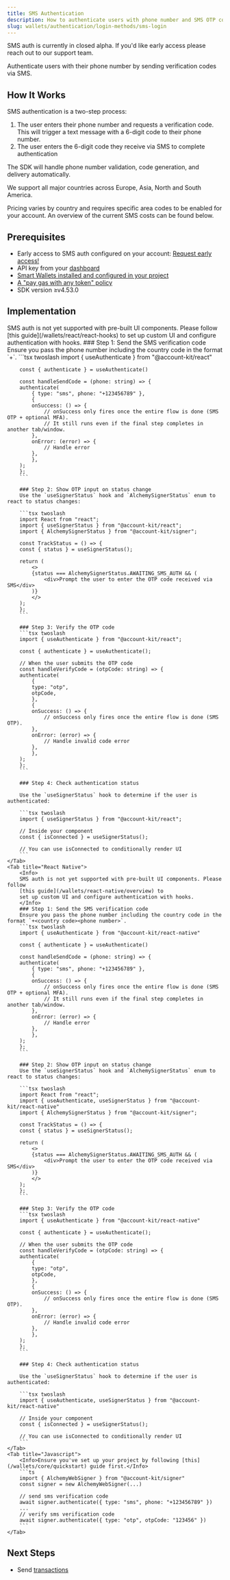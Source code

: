 ```yaml
---
title: SMS Authentication
description: How to authenticate users with phone number and SMS OTP code
slug: wallets/authentication/login-methods/sms-login
---
```


<Info>
  SMS auth is currently in closed alpha. If you'd like early access please reach
  out to our support team.
</Info>

Authenticate users with their phone number by sending verification codes via SMS.

## How It Works

SMS authentication is a two-step process:

1. The user enters their phone number and requests a verification code. This will trigger a text message with a 6-digit code to their phone number.
2. The user enters the 6-digit code they receive via SMS to complete authentication

The SDK will handle phone number validation, code generation, and delivery automatically.

We support all major countries across Europe, Asia, North and South America.

Pricing varies by country and requires specific area codes to be enabled for your account. An overview of the current SMS costs can be found below.

## Prerequisites

- Early access to SMS auth configured on your account: [Request early access!]()
- API key from your [dashboard](https://dashboard.alchemy.com/apps)
- [Smart Wallets installed and configured in your project](/docs/wallets/pages/react/setup.mdx)
- [A "pay gas with any token" policy](https://dashboard.alchemy.com/gas-manager/policy/create)
- SDK version ≥v4.53.0

## Implementation

<Tabs>
    <Tab title="React">
        <Info>
        SMS auth is not yet supported with pre-built UI components. Please follow [this guide](/wallets/react/react-hooks) to set up custom UI and configure authentication with hooks.
        </Info>
        ### Step 1: Send the SMS verification code
        Ensure you pass the phone number including the country code in the format `+<country code><phone number>`.
        ```tsx twoslash
        import { useAuthenticate } from "@account-kit/react"

        const { authenticate } = useAuthenticate()

        const handleSendCode = (phone: string) => {
        authenticate(
            { type: "sms", phone: "+123456789" },
            {
            onSuccess: () => {
                // onSuccess only fires once the entire flow is done (SMS OTP + optional MFA).
                // It still runs even if the final step completes in another tab/window.
            },
            onError: (error) => {
                // Handle error
            },
            },
        );
        };
        ```

        ### Step 2: Show OTP input on status change
        Use the `useSignerStatus` hook and `AlchemySignerStatus` enum to react to status changes:

        ```tsx twoslash
        import React from "react";
        import { useSignerStatus } from "@account-kit/react";
        import { AlchemySignerStatus } from "@account-kit/signer";

        const TrackStatus = () => {
        const { status } = useSignerStatus();

        return (
            <>
            {status === AlchemySignerStatus.AWAITING_SMS_AUTH && (
                <div>Prompt the user to enter the OTP code received via SMS</div>
            )}
            </>
        );
        };
        ```

        ### Step 3: Verify the OTP code
        ```tsx twoslash
        import { useAuthenticate } from "@account-kit/react";

        const { authenticate } = useAuthenticate();

        // When the user submits the OTP code
        const handleVerifyCode = (otpCode: string) => {
        authenticate(
            {
            type: "otp",
            otpCode,
            },
            {
            onSuccess: () => {
                // onSuccess only fires once the entire flow is done (SMS OTP).
            },
            onError: (error) => {
                // Handle invalid code error
            },
            },
        );
        };
        ```

        ### Step 4: Check authentication status

        Use the `useSignerStatus` hook to determine if the user is authenticated:

        ```tsx twoslash
        import { useSignerStatus } from "@account-kit/react";

        // Inside your component
        const { isConnected } = useSignerStatus();

        // You can use isConnected to conditionally render UI
        ```
    </Tab>
    <Tab title="React Native">
        <Info>
        SMS auth is not yet supported with pre-built UI components. Please follow
        [this guide](/wallets/react-native/overview) to
        set up custom UI and configure authentication with hooks.
        </Info>
        ### Step 1: Send the SMS verification code
        Ensure you pass the phone number including the country code in the format `+<country code><phone number>`.
        ```tsx twoslash
        import { useAuthenticate } from "@account-kit/react-native"

        const { authenticate } = useAuthenticate()

        const handleSendCode = (phone: string) => {
        authenticate(
            { type: "sms", phone: "+123456789" },
            {
            onSuccess: () => {
                // onSuccess only fires once the entire flow is done (SMS OTP + optional MFA).
                // It still runs even if the final step completes in another tab/window.
            },
            onError: (error) => {
                // Handle error
            },
            },
        );
        };
        ```

        ### Step 2: Show OTP input on status change
        Use the `useSignerStatus` hook and `AlchemySignerStatus` enum to react to status changes:

        ```tsx twoslash
        import React from "react";
        import { useAuthenticate, useSignerStatus } from "@account-kit/react-native"
        import { AlchemySignerStatus } from "@account-kit/signer";

        const TrackStatus = () => {
        const { status } = useSignerStatus();

        return (
            <>
            {status === AlchemySignerStatus.AWAITING_SMS_AUTH && (
                <div>Prompt the user to enter the OTP code received via SMS</div>
            )}
            </>
        );
        };
        ```

        ### Step 3: Verify the OTP code
        ```tsx twoslash
        import { useAuthenticate } from "@account-kit/react-native"

        const { authenticate } = useAuthenticate();

        // When the user submits the OTP code
        const handleVerifyCode = (otpCode: string) => {
        authenticate(
            {
            type: "otp",
            otpCode,
            },
            {
            onSuccess: () => {
                // onSuccess only fires once the entire flow is done (SMS OTP).
            },
            onError: (error) => {
                // Handle invalid code error
            },
            },
        );
        };
        ```

        ### Step 4: Check authentication status

        Use the `useSignerStatus` hook to determine if the user is authenticated:

        ```tsx twoslash
        import { useAuthenticate, useSignerStatus } from "@account-kit/react-native"

        // Inside your component
        const { isConnected } = useSignerStatus();

        // You can use isConnected to conditionally render UI
        ```
    </Tab>
    <Tab title="Javascript">
        <Info>Ensure you've set up your project by following [this](/wallets/core/quickstart) guide first.</Info>
        ```ts
        import { AlchemyWebSigner } from "@account-kit/signer"
        const signer = new AlchemyWebSigner(...)

        // send sms verification code
        await signer.authenticate({ type: "sms", phone: "+123456789" })
        ...
        // verify sms verification code
        await signer.authenticate({ type: "otp", otpCode: "123456" })
        ```
    </Tab>

</Tabs>

## Next Steps

- Send [transactions](/wallets/pages/transactions/send-transactions/index.mdx)
